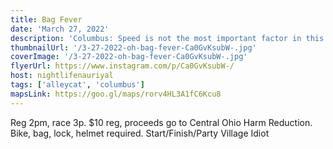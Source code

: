 ```yaml
---
title: Bag Fever
date: 'March 27, 2022'
description: 'Columbus: Speed is not the most important factor in this'
thumbnailUrl: '/3-27-2022-oh-bag-fever-Ca0GvKsubW-.jpg'
coverImage: '/3-27-2022-oh-bag-fever-Ca0GvKsubW-.jpg'
flyerUrl: https://www.instagram.com/p/Ca0GvKsubW-/
host: nightlifenauriyal
tags: ['alleycat', 'columbus']
mapsLink: https://goo.gl/maps/rorv4HL3A1fC6Kcu8
---
```


<div>
  Reg 2pm, race 3p. $10 reg, proceeds go to Central Ohio Harm Reduction. Bike, bag, lock, helmet required. Start/Finish/Party Village Idiot
</div>


